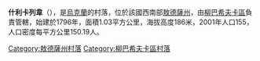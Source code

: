 {{coord|47|48|35|N|30|4|46|E|scale:30000|display=title}}

'''什利卡列韋'''（{{lang-uk|Шликареве}}），是[[烏克蘭|烏克蘭]]的村落，位於該國西南部[[敖德薩州|敖德薩州]]，由[[柳巴希夫卡區|柳巴希夫卡區]]負責管轄，始建於1796年，面積1.03平方公里，海拔高度186米，2001年人口155，人口密度每平方公里150.19人。

{{DEFAULTSORT:Шликареве}}
[[Category:敖德薩州村落|Category:敖德薩州村落]]
[[Category:柳巴希夫卡區村落|Category:柳巴希夫卡區村落]]


{{Odessa-geo-stub}}